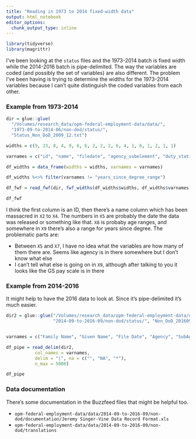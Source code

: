 ```yaml
---
title: "Reading in 1973 to 2014 fixed-width data"
output: html_notebook
editor_options: 
  chunk_output_type: inline
---
```


```r
library(tidyverse)
library(magrittr)
```

I've been looking at the `status` files and the 1973-2014 batch is fixed width while the 2014-2016 batch is pipe-delimited. The way the variables are coded (and possibly the set of variables) are also different. The problem I've been having is trying to determine the widths for the 1973-2014 variables because I can't quite distinguish the coded variables from each other. 

### Example from 1973-2014

```r
dir = glue::glue(
  "/Volumes/research_data/opm-federal-employment-data/data/",
  "1973-09-to-2014-06/non-dod/status/",
  "Status_Non_DoD_2009_12.txt")

widths = c(9, 23, 8, 4, 9, 6, 6, 2, 2, 2, 6, 4, 1, 6, 1, 2, 1, 1)

varnames = c("id", "name", "filedate", "agency_subelement", "duty_station", "age_range", "years_since_degree_range", "education", "payplan", "grade", "los", "occupation", "occupational_category", "adjusted_basic_pay", "supervisory_status", "appointment_type", "work_schedule", "nsftp")

df_widths = data_frame(widths = widths, varnames = varnames)

df_widths %<>% filter(varnames != "years_since_degree_range")

df_fwf = read_fwf(dir, fwf_widths(df_widths$widths, df_widths$varnames), n_max = Inf, na = c("", "NA", "*"))

df_fwf

```

I think the first column is an ID, then there's a name column which has been massacred in `X2` to `X4`. The numbers in `X5` are probably the date the data was released or something like that. `X8` is probaby age ranges, and somewhere in `X9` there's also a range for years since degree. The problematic parts are:

- Between `X5` and `X7`, I have no idea what the variables are how many of them there are. Seems like agency is in there somewhere but I don't know what else
- I can't tell what else is going on in `X9`, although after talking to you it looks like the GS pay scale is in there

### Example from 2014-2016

It might help to have the 2016 data to look at. Since it's pipe-delimited it's much easier.

```r
dir2 = glue::glue("/Volumes/research_data/opm-federal-employment-data/data/", 
                  "2014-09-to-2016-09/non-dod/status/", "Non_DoD_201609.txt")


varnames = c("Family Name", "Given Name", "File Date", "Agency", "SubAgency", "State", "Age Range", "YSD (Year Since Degree) Range", "Education Level", "Pay Plan", "Grade", "LOS (Length of Service) Level", "Occupation", "Occupational Category (PATCO)", "Adjusted Basic Pay", "Supervisor", "TOA (Type of Appointment)", "Work Schedule", "NSFTP (Non-Seasonal Full-Time Permanent) Indicator")

df_pipe = read_delim(dir2, 
           col_names = varnames,
           delim = "|", na = c("", "NA", "*"), 
           n_max = 5000) 

df_pipe

```

### Data documentation

There's some documentation in the Buzzfeed files that might be helpful too. 

- `opm-federal-employment-data/data/2014-09-to-2016-09/non-dod/documentation/Jeremy Singer-Vine Data Record Format.xls`
- `opm-federal-employment-data/data/2014-09-to-2016-09/non-dod/translations`

